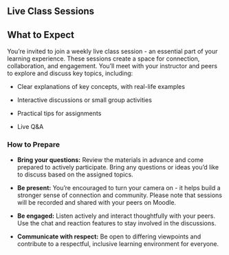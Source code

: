 ## Live Class Sessions {.unnumbered}
## What to Expect {.unnumbered}

You're invited to join a weekly live class session - an essential part of your learning experience. These sessions create a space for connection, collaboration, and engagement. You’ll meet with your instructor and peers to explore and discuss key topics, including:

-   Clear explanations of key concepts, with real-life examples

-   Interactive discussions or small group activities

-   Practical tips for assignments

-   Live Q&A

### How to Prepare {.unnumbered}

-   **Bring your questions:** Review the materials in advance and come prepared to actively participate. Bring any questions or ideas you’d like to discuss based on the assigned topics.

-   **Be present:** You're encouraged to turn your camera on - it helps build a stronger sense of connection and community. Please note that sessions will be recorded and shared with your peers on Moodle.

-   **Be engaged:** Listen actively and interact thoughtfully with your peers. Use the chat and reaction features to stay involved in the discussions.

-   **Communicate with respect:** Be open to differing viewpoints and contribute to a respectful, inclusive learning environment for everyone.

<!-- ### Schedule & Access Link

-   Live Class Sessions will be on \[insert days\] at \[insert time\].

-   To join the Live Class Session, click this link. \[Insert MS Teams link\]

### Missed a Session?

If you’re unable to attend or miss a session, you can view the recorded session below.

-   Week 1: \[Insert URL\]

-   Week 2: \[Insert URL\]

Need Help with Access?

If you’re having trouble with accessing, visit [TWU’s Service Hub Knowledge Base](https://servicehub.twu.ca/TDClient/1904/Portal/KB/?CategoryID=17821&SIDs=11353).\
\
**Additional Notes About Live Sessions**

**Chat Transcripts:** Chats are automatically saved and can be reviewed afterward by opening the Chat panel in MS Teams and selecting the meeting title.

**Privacy Considerations:** Instructors may turn off chat or pause recordings during sensitive discussions to respect privacy.

**Recording Exceptions:** Most sessions are recorded, but some activities (e.g., breakout rooms, whiteboards, polls, collaborative docs) may not be captured. Instructors will let you know when recordings are paused or unavailable.-->